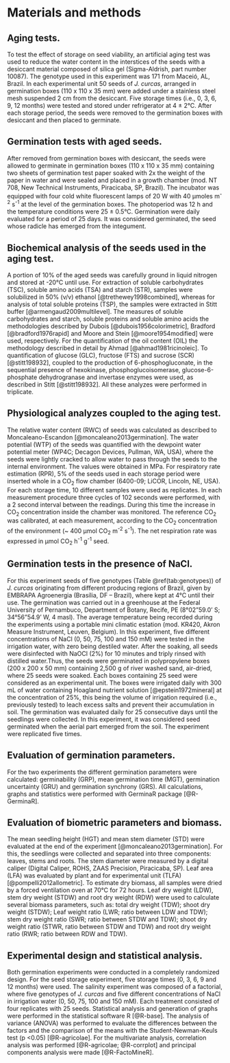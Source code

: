 # Materials and methods

## Aging tests.

To test the effect of storage on seed viability, an artificial aging test was used to reduce the water content in the interstices of the seeds with a desiccant material composed of silica gel (Sigma-Aldrish, part number 10087). The genotype used in this experiment was 171 from Maceió, AL, Brazil. In each experimental unit 50 seeds of *J. curcas*, arranged in germination boxes (110 x 110 x 35 mm) were added under a stainless steel mesh suspended 2 cm from the desiccant. Five storage times (i.e., 0, 3, 6, 9, 12 months) were tested and stored under refrigerator at 4 ± 2°C. After each storage period, the seeds were removed to the germination boxes with desiccant and then placed to germinate.

## Germination tests with aged seeds.

After removed from germination boxes with desiccant, the seeds were allowed to germinate in germination boxes (110 x 110 x 35 mm) containing two sheets of germination test paper soaked with 2x the weight of the paper in water and were sealed and placed in a growth chamber (mod. NT 708, New Technical Instruments, Piracicaba, SP, Brazil). The incubator was equipped with four cold white fluorescent lamps of 20 W with 40 μmoles m^-2^ s^-1^ at the level of the germination boxes. The photoperiod was 12 h and the temperature conditions were 25 ± 0.5°C. Germination were daily evaluated for a period of 25 days. It was considered germinated, the seed whose radicle has emerged from the integument.

## Biochemical analysis of the seeds used in the aging test.

A portion of 10% of the aged seeds was carefully ground in liquid nitrogen and stored at -20°C until use. For extraction of soluble carbohydrates (TSC), soluble amino acids (TSA) and starch (STR), samples were solubilized in 50% (v/v) ethanol [@trethewey1998combined], whereas for analysis of total soluble proteins (TSP), the samples were extracted in Stitt buffer [@armengaud2009multilevel]. The measures of soluble carbohydrates and starch, soluble proteins and soluble amino acids the methodologies described by Dubois [@dubois1956colorimetric], Bradford [@bradford1976rapid] and Moore and Stein [@moore1954modified] were used, respectively. For the quantification of the oil content (OIL) the methodology described in detail by Ahmad [@ahmad1981ricinoleic]. To quantification of glucose (GLC), fructose (FTS) and sucrose (SCR) [@stitt198932], coupled to the production of 6-phosphogluconate, in the sequential presence of hexokinase, phosphoglucoisomerase, glucose-6-phosphate dehydrogranase and invertase enzymes were used, as described in Stitt [@stitt198932]. All these analyzes were performed in triplicate.


## Physiological analyzes coupled to the aging test.

The relative water content (RWC) of seeds was calculated as described to Moncaleano-Escandon [@moncaleano2013germination]. The water potential (WTP) of the seeds was quantified with the dewpoint water potential meter (WP4C; Decagon Devices, Pullman, WA, USA), where the seeds were lightly cracked to allow water to pass through the seeds to the internal environment. The values were obtained in MPa. For respiratory rate estimation (RPR), 5% of the seeds used in each storage period were inserted whole in a CO~2~ flow chamber (6400-09; LiCOR, Lincoln, NE, USA). For each storage time, 10 different samples were used as replicates. In each measurement procedure three cycles of 102 seconds were performed, with a 2 second interval between the readings. During this time the increase in CO~2~ concentration inside the chamber was monitored. The reference CO~2~ was calibrated, at each measurement, according to the CO~2~ concentration of the environment (~ 400 μmol CO~2~ m^-2^ s^-1^). The net respiration rate was expressed in μmol CO~2~ h^-1^ g^-1^ seed.


## Germination tests in the presence of NaCl.

For this experiment seeds of five genotypes (Table \@ref(tab:genotypes)) of *J. curcas* originating from different producing regions of Brazil, given by EMBRAPA Agroenergia (Brasília, DF – Brazil), where kept at 4°C until their use. The germination was carried out in a greenhouse at the Federal University of Pernambuco, Department of Botany, Recife, PE (8°02"59.0' S; 34°56"54.9' W, 4 masl). The average temperature being recorded during the experiments using a portable mini climatic estation (mod. KR420, Akron Measure Instrument, Leuven, Belgium). In this experiment, five different concentrations of NaCl (0, 50, 75, 100 and 150 mM) were tested in the irrigation water, with zero being destiled water. After the soaking, all seeds were disinfected with NaOCl (2%) for 10 minutes and triply rinsed with distilled water.Thus, the seeds were germinated in polypropylene boxes (200 x 200 x 50 mm) containing 2,500 g of river washed sand, air-dried, where 25 seeds were soaked. Each boxes containing 25 seed were considered as an experimental unit. The boxes were irrigated daily with 300 mL of water containing Hoagland nutrient solution [@epstein1972mineral] at the concentration of 25%, this being the volume of irrigation required (i.e., previously tested) to leach excess salts and prevent their accumulation in soil. The germination was evaluated daily for 25 consecutive days until the seedlings were collected. In this experiment, it was considered seed germinated when the aerial part emerged from the soil. The experiment were replicated five times.

## Evaluation of germination parameters.

For the two experiments the different germination parameters were calculated: germinability (GRP), mean germination time (MGT), germination uncertainty (GRU) and germination synchrony (GRS). All calculations, graphs and statistics were performed with GerminaR package [@R-GerminaR].

## Evaluation of biometric parameters and biomass.

The mean seedling height (HGT) and mean stem diameter (STD) were evaluated at the end of the experiment [@moncaleano2013germination]. For this, the seedlings were collected and separated into three components: leaves, stems and roots. The stem diameter were measured by a digital caliper (Digital Caliper, ROHS, ZAAS Precision, Piracicaba, SP). Leaf area (LFA) was evaluated by plant and for experimental unit (TLFA) [@pompelli2012allometric]. To estimate dry biomass, all samples were dried by a forced ventilation oven at 70°C for 72 hours. Leaf dry weight (LDW), stem dry weight (STDW) and root dry weight (RDW) were used to calculate several biomass parameters, such as: total dry weight (TDW); shoot dry weight (STDW); Leaf weight ratio (LWR; ratio between LDW and TDW); stem dry weight ratio (SWR; ratio between STDW and TDW); shoot dry weight ratio (STWR, ratio between STDW and TDW) and root dry weight ratio (RWR; ratio between RDW and TDW).

## Experimental design and statistical analysis.

Both germination experiments were conducted in a completely randomized design. For the seed storage experiment, five storage times (0, 3, 6, 9 and 12 months) were used. The salinity experiment was composed of a factorial, where five genotypes of *J. curcas* and five different concentrations of NaCl in irrigation water (0, 50, 75, 100 and 150 mM). Each treatment consisted of four replicates with 25 seeds. Statistical analysis and generation of graphs were performed in the statistical software R [@R-base]. The analysis of variance (ANOVA) was performed to evaluate the differences between the factors and the comparison of the means with the Student-Newman-Keuls test (p <0.05) [@R-agricolae]. For the multivariate analysis, correlation analysis was performed [@R-agricolae; @R-corrplot] and principal components analysis were made [@R-FactoMineR].

